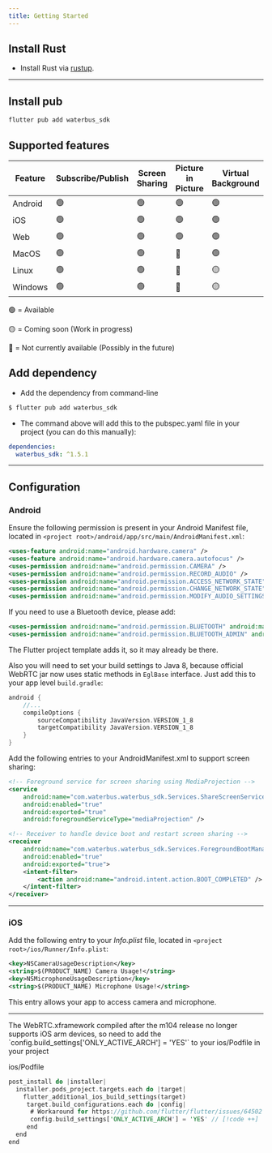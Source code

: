 ```yaml
---
title: Getting Started
---
```


## Install Rust

- Install Rust via [rustup](https://rustup.rs/).

---

## Install pub

```bash
flutter pub add waterbus_sdk
```

## Supported features

| Feature            | Subscribe/Publish | Screen Sharing | Picture in Picture | Virtual Background | Beauty Filters | End to End Encryption |
| ------------------ | ----------------- | -------------- | ------------------ | ------------------ | -------------- | --------------------- |
| Android            |         🟢         |        🟢      |          🟢         |          🟢         |       🟢        |           🟢          | 
| iOS                |         🟢         |        🟢      |          🟢         |          🟢         |       🟢       |           🟢          |        
| Web                |         🟢         |        🟢      |          🟢         |          🟢         |       🟡       |           🟢          |
| MacOS              |         🟢         |        🟢      |          🔴         |          🟢         |       🟢       |           🟢          |
| Linux                |         🟢         |        🟢      |          🔴         |          🟡         |       🟢       |           🟢          |    
| Windows                |         🟢         |        🟢      |          🔴         |          🟡         |       🟢       |           🟢          |    


🟢 = Available

🟡 = Coming soon (Work in progress)

🔴 = Not currently available (Possibly in the future)

## Add dependency

- Add the dependency from command-line

```bash
$ flutter pub add waterbus_sdk
```

- The command above will add this to the pubspec.yaml file in your project (you can do this manually):

```yaml
dependencies:
  waterbus_sdk: ^1.5.1
```

---

## Configuration

### Android

Ensure the following permission is present in your Android Manifest file, located in `<project root>/android/app/src/main/AndroidManifest.xml`:

```xml
<uses-feature android:name="android.hardware.camera" />
<uses-feature android:name="android.hardware.camera.autofocus" />
<uses-permission android:name="android.permission.CAMERA" />
<uses-permission android:name="android.permission.RECORD_AUDIO" />
<uses-permission android:name="android.permission.ACCESS_NETWORK_STATE" />
<uses-permission android:name="android.permission.CHANGE_NETWORK_STATE" />
<uses-permission android:name="android.permission.MODIFY_AUDIO_SETTINGS" />
```

If you need to use a Bluetooth device, please add:

```xml
<uses-permission android:name="android.permission.BLUETOOTH" android:maxSdkVersion="30" />
<uses-permission android:name="android.permission.BLUETOOTH_ADMIN" android:maxSdkVersion="30" />
```

The Flutter project template adds it, so it may already be there.

Also you will need to set your build settings to Java 8, because official WebRTC jar now uses static methods in `EglBase` interface. Just add this to your app level `build.gradle`:

```groovy
android {
    //...
    compileOptions {
        sourceCompatibility JavaVersion.VERSION_1_8
        targetCompatibility JavaVersion.VERSION_1_8
    }
}
```

Add the following entries to your AndroidManifest.xml to support screen sharing:

```xml
<!-- Foreground service for screen sharing using MediaProjection -->
<service
    android:name="com.waterbus.waterbus_sdk.Services.ShareScreenService"
    android:enabled="true"
    android:exported="true"
    android:foregroundServiceType="mediaProjection" />

<!-- Receiver to handle device boot and restart screen sharing -->
<receiver
    android:name="com.waterbus.waterbus_sdk.Services.ForegroundBootManager"
    android:enabled="true"
    android:exported="true">
    <intent-filter>
        <action android:name="android.intent.action.BOOT_COMPLETED" />
    </intent-filter>
</receiver>
```

---

### iOS

Add the following entry to your _Info.plist_ file, located in `<project root>/ios/Runner/Info.plist`:

```xml
<key>NSCameraUsageDescription</key>
<string>$(PRODUCT_NAME) Camera Usage!</string>
<key>NSMicrophoneUsageDescription</key>
<string>$(PRODUCT_NAME) Microphone Usage!</string>
```

This entry allows your app to access camera and microphone.

---

<Callout type="warn">
  The WebRTC.xframework compiled after the m104 release no longer supports iOS
  arm devices, so need to add the `config.build_settings['ONLY_ACTIVE_ARCH'] =
  'YES'` to your ios/Podfile in your project
</Callout>

ios/Podfile

```rust
post_install do |installer|
  installer.pods_project.targets.each do |target|
    flutter_additional_ios_build_settings(target)
     target.build_configurations.each do |config|
      # Workaround for https://github.com/flutter/flutter/issues/64502
      config.build_settings['ONLY_ACTIVE_ARCH'] = 'YES' // [!code ++]
     end
  end
end
```

